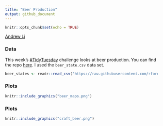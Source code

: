 ```yaml
---
title: "Beer Production"
output: github_document
---
```


```r
knitr::opts_chunk$set(echo = TRUE)
```
[Andrew Li](https://github.com/andr3wli)

### Data 
This week's [#TidyTuesday](https://github.com/rfordatascience/tidytuesday) challenge looks at beer production. You can find the repo [here](https://github.com/rfordatascience/tidytuesday/blob/master/data/2020/2020-03-31/readme.md). I used the `beer_state.csv` data set.

```r
beer_states <- readr::read_csv('https://raw.githubusercontent.com/rfordatascience/tidytuesday/master/data/2020/2020-03-31/beer_states.csv')
```

### Plots 

```r
knitr::include_graphics("beer_maps.png")
```

### Plots 

```r
knitr::include_graphics("craft_beer.png")
```